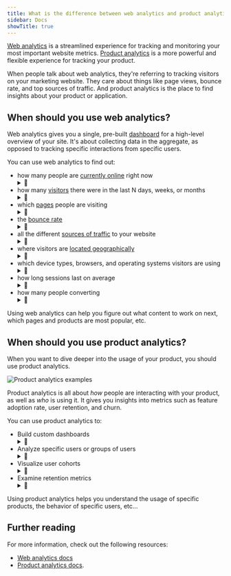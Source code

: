 ```yaml
---
title: What is the difference between web analytics and product analytics?
sidebar: Docs
showTitle: true
---
```



[Web analytics](/web-analtyics) is a streamlined experience for tracking and monitoring your most important website metrics. [Product analytics](/product-analytics) is a more powerful and flexible experience for tracking your product.

When people talk about web analytics, they're referring to tracking visitors on your marketing website. They care about things like page views, bounce rate, and top sources of traffic. And product analytics is the place to find insights about your product or application.

<ComparisonTable column1="Web analytics" column2="Product analytics">
  <ComparisonRow column1={"One, pre-built"} column2={"Unlimited, customizable"} feature="Dashboards" />
  <ComparisonRow column1={false} column2={true} feature="Custom insights" />
  <ComparisonRow column1={"Pageview, pageleave, conversions"} column2={"Any, custom"} feature="Events" />
  <ComparisonRow column1={"Limited, pre-defined"} column2={"Any, custom"} feature="Properties" />
  <ComparisonRow column1={"Small teams, marketers"} column2={"Engineering, product, data teams"} feature="Built for" />
  <ComparisonRow column1={"At-a-glance view of website traffic"} column2={"Analysis of product usage and user behavior"} feature="Use case" />
</ComparisonTable>

## When should you use web analytics?

Web analytics gives you a single, pre-built [dashboard](/docs/web-analytics/dashboard) for a high-level overview of your site. It's about collecting data in the aggregate, as opposed to tracking specific interactions from specific users.

<ProductScreenshot
    imageLight="https://res.cloudinary.com/dmukukwp6/image/upload/web_analytics_top_light_mode_2024_10_be53cf5325.png"
    imageDark="https://res.cloudinary.com/dmukukwp6/image/upload/web_analytics_top_dark_mode_2024_10_6aa6dc9aeb.png"
    alt="Web analytics dashboard"
    classes="rounded"
/>

You can use web analytics to find out:

- how many people are [currently online](/docs/web-analytics/dashboard) right now <details style="display:inline;"><summary style="padding:0;">👀</summary>![Currently online count](https://res.cloudinary.com/dmukukwp6/image/upload/web_analytics_top_dark_mode_2024_10_6aa6dc9aeb.png)</details>
- how many [visitors](/docs/web-analytics/dashboard) there were in the last N days, weeks, or months <details style="display:inline;"><summary style="padding:0;">👀</summary>Screenshot goes here...</details>
- which [pages](/docs/web-analytics/dashboard#paths) people are visiting <details style="display:inline;"><summary style="padding:0;">👀</summary>Screenshot goes here...</details>
- the [bounce rate](/docs/web-analytics/dashboard#bounce-rate) <details style="display:inline;"><summary style="padding:0;">👀</summary>Screenshot goes here...</details>
- all the different [sources of traffic](/docs/web-analytics/dashboard#referrers-channels-utms) to your website <details style="display:inline;"><summary style="padding:0;">👀</summary>Screenshot goes here...</details>
- where visitors are [located geographically](/docs/web-analytics/dashboard#world-map) <details style="display:inline;"><summary style="padding:0;">👀</summary>Screenshot goes here...</details>
- which device types, browsers, and operating systems visitors are using <details style="display:inline;"><summary style="padding:0;">👀</summary>Screenshot goes here...</details>
- how long sessions last on average <details style="display:inline;"><summary style="padding:0;">👀</summary>Screenshot goes here...</details>
- how many people converting <details style="display:inline;"><summary style="padding:0;">👀</summary>Screenshot goes here...</details>

Using web analytics can help you figure out what content to work on next, which pages and products are most popular, etc.

## When should you use product analytics?

When you want to dive deeper into the usage of your product, you should use product analytics.

![Product analytics examples](https://res.cloudinary.com/dmukukwp6/image/upload/f_webp,h_1080,w_1920,c_fill,g_auto,q_auto/v1/posthog.com/contents/templates/thumbnails/featured/prodcut-analytics?_a=AXAH4nI0)

Product analytics is all about _how_ people are interacting with your product, as well as _who_ is using it. It gives you insights into metrics such as feature adoption rate, user retention, and churn.

You can use product analytics to:

- Build custom dashboards <details style="display:inline;"><summary style="padding:0;">👀</summary>Screenshot goes here...</details>
- Analyze specific users or groups of users <details style="display:inline;"><summary style="padding:0;">👀</summary>Screenshot goes here...</details>
- Visualize user cohorts <details style="display:inline;"><summary style="padding:0;">👀</summary>Screenshot goes here...</details>
- Examine retention metrics <details style="display:inline;"><summary style="padding:0;">👀</summary>Screenshot goes here...</details>

Using product analytics helps you understand the usage of specific products, the behavior of specific users, etc…

## Further reading

For more information, check out the following resources:

- [Web analytics docs](/docs/web-analytics)
- [Product analytics docs](/docs/product-analytics).
